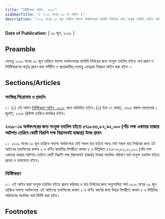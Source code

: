 ```yaml
---
title: "নির্দিষ্টকরণ আইন, ২০১৮"
sidebarTitle: "( ২০১৮ সনের ২৩ নং আইন )"
description: "২০১৯ সনের ৩০ জুন তারিখে সমাপ্য অর্থবৎসরের কার্যাদি নির্বাহের জন্য সংযুক্ত তহবিল হইতে অর্থ প্রদান ও নির্দিষ্টকরণের কর্তৃত্ব প্রদানের জন্য প্রণীত আইন"
---
```


**Date of Publication:** [ ৩০ জুন, ২০১৮ ]

## Preamble

যেহেতু ২০১৯ সনের ৩০ জুন তারিখে সমাপ্য অর্থবৎসরের কার্যাদি নির্বাহের জন্য সংযুক্ত তহবিল হইতে অর্থ প্রদান ও নির্দিষ্টকরণের কর্তৃত্ব প্রদান করা সমীচীন ও প্রয়োজনীয়;সেহেতু এতদ্দ্বারা নিম্নরূপ আইন করা হইল :-

## Sections/Articles

### সংক্ষিপ্ত শিরোনাম ও প্রবর্তন

১। (১) এই আইন [নির্দিষ্টকরণ আইন, ২০১৮](/act-1242.html "নির্দিষ্টকরণ আইন, ২০১৮") নামে অভিহিত হইবে।(২) ইহা ১৭ আষাঢ়, ১৪২৫ বঙ্গাব্দ মোতাবেক ১ জুলাই, ২০১৮ খ্রিস্টাব্দ তারিখে কার্যকর হইবে।

### ২০১৮-১৯ অর্থবৎসরের জন্য সংযুক্ত তহবিল হইতে ৫৭১৮৩৩,৮২,৯২,০০০ (পাঁচ লক্ষ একাত্তর হাজার আটশত তেত্রিশ কোটি বিরাশি লক্ষ বিরানববই হাজার) টাকা প্রদান

২। ২০১৯ সনের ৩০ জুন তারিখে সমাপ্য অর্থবৎসরে যেই সকল ব্যয় হইতে পারে সেই সকল ব্যয় নির্বাহের জন্য এই আইনের তফসিলের কলাম ২ এ বর্ণিত কার্যাদির বিপরীতে কলাম ৫ এ উল্লিখিত ৫৭১৮৩৩,৮২,৯২,০০০ (পাঁচ লক্ষ একাত্তর হাজার আটশত তেত্রিশ কোটি বিরাশি লক্ষ বিরানববই হাজার) টাকার অনধিক পরিমাণ অর্থ সংযুক্ত তহবিল হইতে প্রদেয় ও ব্যয়যোগ্য হইবে।

### নির্দিষ্টকরণ

৩। এই আইন দ্বারা সংযুক্ত তহবিল হইতে প্রদান করিবার ও ব্যয় নির্বাহের জন্য অনুমোদিত অর্থ ২০১৯ সনের ৩০ জুন তারিখে সমাপ্য অর্থবৎসরে এই আইনের তফসিলের কলাম ২ এ বর্ণিত কার্যের জন্য উহার বিপরীতে কলাম ৫ এ উল্লিখিত পরিমানের অনধিক অর্থ নির্দিষ্ট করা হইল।

## Footnotes
